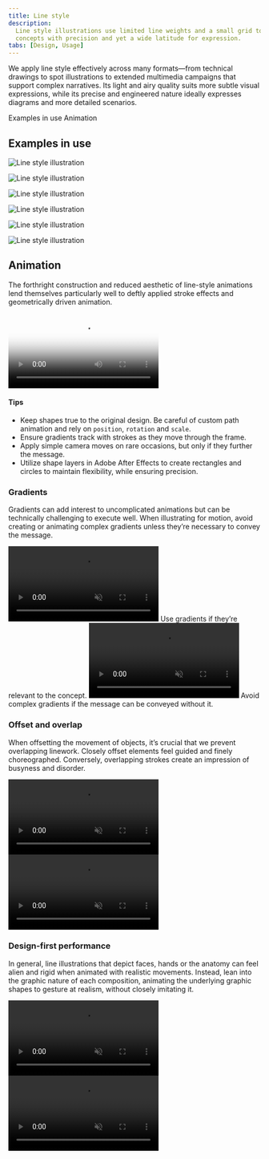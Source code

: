 ```yaml
---
title: Line style
description:
  Line style illustrations use limited line weights and a small grid to convey
  concepts with precision and yet a wide latitude for expression.
tabs: [Design, Usage]
---
```


<PageDescription>

We apply line style effectively across many formats—from technical drawings to
spot illustrations to extended multimedia campaigns that support complex
narratives. Its light and airy quality suits more subtle visual expressions,
while its precise and engineered nature ideally expresses diagrams and more
detailed scenarios.

</PageDescription>

<AnchorLinks>
  <AnchorLink>Examples in use</AnchorLink>
  <AnchorLink>Animation</AnchorLink>
</AnchorLinks>

## Examples in use

<Row className="mock-gallery">

<Column colMd={4} colLg={8}>

![Line style illustration](./images/Usage-ex1.png)

</Column>

<Column colMd={4} colLg={4}>

![Line style illustration](./images/Usage-ex2.png)

</Column>

</Row>

<Row className="mock-gallery">

<Column colMd={4} colLg={4}>

![Line style illustration](./images/Usage-ex3.png)

</Column>

<Column colMd={4} colLg={8}>

![Line style illustration](./images/Usage-ex4.png)

</Column>

</Row>

<Row className="mock-gallery">

<Column colMd={4} colLg={8}>

![Line style illustration](./images/Usage-ex5.png)

</Column>

<Column colMd={4} colLg={4}>

![Line style illustration](./images/Usage-ex7.png)

</Column>

</Row>

## Animation

The forthright construction and reduced aesthetic of line-style animations lend
themselves particularly well to deftly applied stroke effects and geometrically
driven animation.

<Video
  poster="/images/illustration/ls-usage-hero.png"
  src="/videos/illustration/ls-usage-hero.mp4"
/>

#### Tips

- Keep shapes true to the original design. Be careful of custom path animation
  and rely on `position`, `rotation` and `scale`.
- Ensure gradients track with strokes as they move through the frame.
- Apply simple camera moves on rare occasions, but only if they further the
  message.
- Utilize shape layers in Adobe After Effects to create rectangles and circles
  to maintain flexibility, while ensuring precision.

### Gradients

Gradients can add interest to uncomplicated animations but can be technically
challenging to execute well. When illustrating for motion, avoid creating or
animating complex gradients unless they’re necessary to convey the message.

<Row className="mock-gallery">

<Column colMd={4} colLg={4}>

<GifPlayer className="video-player">

<Video src="/videos/illustration/ls-gradients-1.mp4" autoPlay loop="on" muted />

![Gradient usage](/images/illustration/ls-gradients-1.png)

</GifPlayer>

<Caption>Use gradients if they’re relevant to the concept.</Caption>

</Column>

<Column colMd={4} colLg={4}>

<GifPlayer className="video-player">

<Video src="/videos/illustration/ls-gradients-2.mp4" autoPlay loop="on" muted />

![Gradient usage](/images/illustration/ls-gradients-2.png)

</GifPlayer>

<Caption>
  Avoid complex gradients if the message can be conveyed without it.
</Caption>

</Column>

</Row>

### Offset and overlap

When offsetting the movement of objects, it’s crucial that we prevent
overlapping linework. Closely offset elements feel guided and finely
choreographed. Conversely, overlapping strokes create an impression of busyness
and disorder.

<DoDontRow>

<DoDont type="do" caption="Choreographed offsets on each object create visual interest.">
<GifPlayer color="dark" className="video-player">

<Video src="/videos/illustration/ls-offset-do.mp4" autoPlay loop="on" muted />

![Offset do](/images/illustration/ls-offset-do.png)

</GifPlayer>
</DoDont>

<DoDont type="dont" caption="Avoid overlapping objects.">
<GifPlayer color="dark" className="video-player">

<Video src="/videos/illustration/ls-offset-dont.mp4" autoPlay loop="on" muted />

![Offset don't](/images/illustration/ls-offset-dont.png)

</GifPlayer>
</DoDont>
  
</DoDontRow>

### Design-first performance

In general, line illustrations that depict faces, hands or the anatomy can feel
alien and rigid when animated with realistic movements. Instead, lean into the
graphic nature of each composition, animating the underlying graphic shapes to
gesture at realism, without closely imitating it.

<DoDontRow>

<DoDont type="do" caption="Here’s a graphic interpretation of human performance.">
<GifPlayer color="dark" className="video-player">

<Video src="/videos/illustration/ls-design-do.mp4" autoPlay loop="on" muted />

![Design-first do](/images/illustration/ls-design-do.png)

</GifPlayer>
</DoDont>

<DoDont type="dont" caption="Overly fluid performances degrade the design.">
<GifPlayer color="dark" className="video-player">

<Video src="/videos/illustration/ls-design-dont.mp4" autoPlay loop="on" muted />

![Design-first don't](/images/illustration/ls-design-dont.png)

</GifPlayer>
</DoDont>
  
</DoDontRow>
